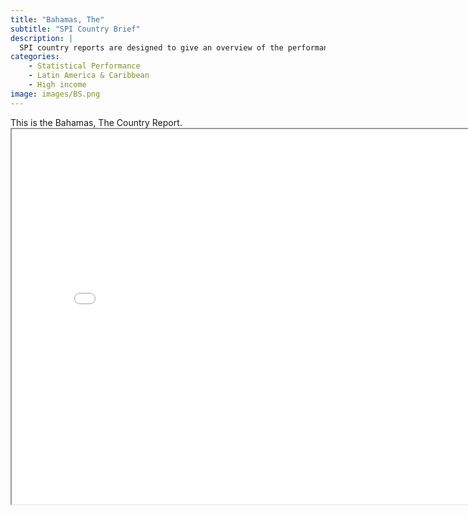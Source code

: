 ```yaml
---
title: "Bahamas, The"
subtitle: "SPI Country Brief"
description: |
  SPI country reports are designed to give an overview of the performance of Bahamas, The.
categories:
    - Statistical Performance
    - Latin America & Caribbean
    - High income
image: images/BS.png
---
```


This is the Bahamas, The Country Report.
<iframe src="charts/Bahamas, The_chart.html" width="800" height="600"></iframe>

